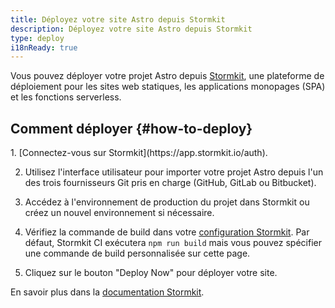 ```yaml
---
title: Déployez votre site Astro depuis Stormkit
description: Déployez votre site Astro depuis Stormkit
type: deploy
i18nReady: true
---
```


Vous pouvez déployer votre projet Astro depuis [Stormkit](https://stormkit.io/), une plateforme de déploiement pour les sites web statiques, les applications monopages (SPA) et les fonctions serverless.

## Comment déployer \{#how-to-deploy\}

<Steps>
  1. [Connectez-vous sur Stormkit](https://app.stormkit.io/auth).

  2. Utilisez l'interface utilisateur pour importer votre projet Astro depuis l'un des trois fournisseurs Git pris en charge (GitHub, GitLab ou Bitbucket).

  3. Accédez à l'environnement de production du projet dans Stormkit ou créez un nouvel environnement si nécessaire.

  4. Vérifiez la commande de build dans votre [configuration Stormkit](https://stormkit.io/docs/deployments/configuration). Par défaut, Stormkit CI exécutera `npm run build` mais vous pouvez spécifier une commande de build personnalisée sur cette page.

  5. Cliquez sur le bouton "Deploy Now" pour déployer votre site.
</Steps>

<ReadMore>En savoir plus dans la [documentation Stormkit](https://stormkit.io/docs).</ReadMore>
